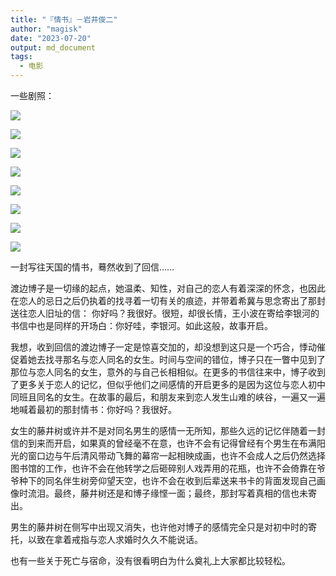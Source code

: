 ```yaml
---
title: "『情书』－岩井俊二"
author: "magisk"
date: "2023-07-20"
output: md_document
tags:
  - 电影
---
```


<!--more-->

一些剧照：

![](/images/情书－岩井俊二/屏幕截图%202023-07-20%20094611.png)

![](/images/情书－岩井俊二/屏幕截图%202023-07-19%20202738.png)

![](/images/情书－岩井俊二/屏幕截图%202023-07-20%20121338.png)

![](/images/情书－岩井俊二/屏幕截图%202023-07-19%20215810.png)

![](/images/情书－岩井俊二/屏幕截图%202023-07-19%20202916.png)

![](/images/情书－岩井俊二/屏幕截图%202023-07-19%20214905.png)

![](/images/情书－岩井俊二/屏幕截图%202023-07-20%20105807.png)

![](/images/情书－岩井俊二/屏幕截图%202023-07-19%20215314.png)

一封写往天国的情书，蓦然收到了回信......　　　

渡边博子是一切缘的起点，她温柔、知性，对自己的恋人有着深深的怀念，也因此在恋人的忌日之后仍执着的找寻着一切有关的痕迹，并带着希冀与思念寄出了那封送往恋人旧址的信： 你好吗？我很好。很短，却很长情，王小波在寄给李银河的书信中也是同样的开场白：你好哇，李银河。如此这般，故事开启。

我想，收到回信的渡边博子一定是惊喜交加的，却没想到这只是一个巧合，悸动催促着她去找寻那名与恋人同名的女生。时间与空间的错位，博子只在一瞥中见到了那位与恋人同名的女生，意外的与自己长相相似。在更多的书信往来中，博子收到了更多关于恋人的记忆，但似乎他们之间感情的开启更多的是因为这位与恋人初中同班且同名的女生。在故事的最后，和朋友来到恋人发生山难的峡谷，一遍又一遍地喊着最初的那封情书：你好吗？我很好。

女生的藤井树或许并不是对同名男生的感情一无所知，那些久远的记忆伴随着一封信的到来而开启，如果真的曾经毫不在意，也许不会有记得曾经有个男生在布满阳光的窗口边与午后清风带动飞舞的幕帘一起相映成画，也许不会成人之后仍然选择图书馆的工作，也许不会在他转学之后砸碎别人戏弄用的花瓶，也许不会倚靠在爷爷种下的同名伴生树旁仰望天空，也许不会在收到后辈送来书卡的背面发现自己画像时流泪。最终，藤井树还是和博子缘悭一面；最终，那封写着真相的信也未寄出。

男生的藤井树在侧写中出现又消失，也许他对博子的感情完全只是对初中时的寄托，以致在拿着戒指与恋人求婚时久久不能说话。

也有一些关于死亡与宿命，没有很看明白为什么奠礼上大家都比较轻松。
